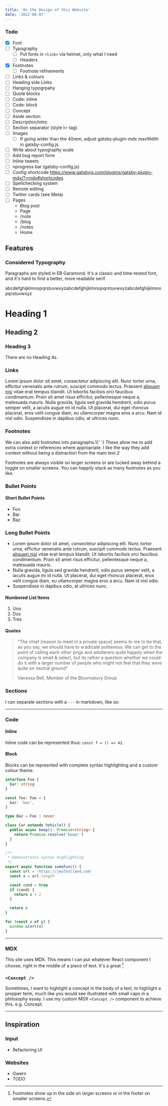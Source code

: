 ```yaml
---
title: 'On the Design of this Website'
date: '2022-08-07'
---
```



### Todo

- [x] Font
- [ ] Typography
  - [ ] Put fonts in `<link>` via helmet, only what I need
  - [ ] Headers
- [x] Footnotes
  - [ ] Footnote refinements
- [ ] Links & colours
- [ ] Heading side Links
- [ ] Hanging typogrpahy
- [ ] Quote blocks
- [ ] Code: inline
- [ ] Code: block
- [ ] Concept
- [ ] Aside section
- [ ] Description/intro
- [ ] Section separator (style `hr` tag)
- [ ] Images
  - [ ] If going wider than the 40rem, adjust gatsby-plugin-mdx
        maxWdith in gatsby-config.js
- [ ] Write about typography scale
- [ ] Add bug report form
- [ ] Inline tweets
- [ ] nprogress bar (gatsby-config.js)
- [ ] Config shortcode
      https://www.gatsbyjs.com/plugins/gatsby-plugin-mdx/?=mdx#shortcodes
- [ ] Spellchecking system
- [ ] Remote editing
- [ ] Twitter cards (see Meta)
- [ ] Pages
  - Blog post
  - Page
  - /note
  - /blog
  - /notes
  - Home

## Features

### Considered Typography

Paragraphs are styled in EB Garamond. It's a classic and time-tested
font, and it's hard to find a better, more readable serif.

abcdefghijklmnopqrstuvwxyzabcdefghijklmnopqrstuvwxyzabcdefghijklmnopqrstuvwxyz

# Heading 1

## Heading 2

### Heading 3

There are no Heading 4s.

### Links

Lorem ipsum dolor sit amet, consectetur adipiscing elit. Nunc tortor
urna, efficitur venenatis ante rutrum, suscipit commodo lectus.
Praesent [aliquam nisi](/design) vitae erat tempus blandit. Ut
lobortis facilisis orci faucibus condimentum. Proin sit amet risus
efficitur, pellentesque neque a, malesuada mauris. Nulla gravida,
ligula sed gravida hendrerit, odio purus semper velit, a iaculis augue
mi id nulla. Ut placerat, dui eget rhoncus placerat, eros velit congue
diam, eu ullamcorper magna eros a arcu. Nam id nisl odio. Suspendisse
in dapibus odio, at ultrices nunc.

### Footnotes

<FootnoteParagraphWrapper>
  <p>
    We can also add footnotes into paragraphs.<FootnoteN>1</FootnoteN>{' '}
    These allow me to add extra context or references where
    appropriate. I like the way they add context without being a
    distraction from the main text.<FootnoteN>2</FootnoteN>
  </p>
  <FootnoteStack>
    <Footnote n={1}>
      Footnotes are always visible on larger screens or are tucked
      away behind a toggle on smaller screens.
    </Footnote>
    <Footnote n={2}>
      You can happily stack as many footnotes as you like.
    </Footnote>
  </FootnoteStack>
</FootnoteParagraphWrapper>

### Bullet Points

#### Short Bullet Points

- Foo
- Bar
- Baz

### Long Bullet Points

- Lorem ipsum dolor sit amet, consectetur adipiscing elit. Nunc tortor
  urna, efficitur venenatis ante rutrum, suscipit commodo lectus.
  Praesent [aliquam nisi](/design) vitae erat tempus blandit. Ut
  lobortis facilisis orci faucibus condimentum. Proin sit amet risus
  efficitur, pellentesque neque a, malesuada mauris.
- Nulla gravida, ligula sed gravida hendrerit, odio purus semper
  velit, a iaculis augue mi id nulla. Ut placerat, dui eget rhoncus
  placerat, eros velit congue diam, eu ullamcorper magna eros a arcu.
  Nam id nisl odio.
- Suspendisse in dapibus odio, at ultrices nunc.

#### Numbered List Items

1. Uno
2. Dos
3. Tres

#### Quotes

> "The chief [reason to meet in a private space] seems to me to be
> that, as you say, we should have to eradicate politeness. We can get
> to the point of calling each other prigs and adulterers quite
> happily when the company is small & select, but its rather a
> question whether we could do it with a larger number of people who
> might not feel that they were quite on neutral ground"
>
> <footer>Vanessa Bell, Member of the Bloomsbury Group</footer>

### Sections

I can separate sections with a `---` in markdown, like so:

---

### Code

#### Inline

Inline code can be represented thus: `const f = () => 42`.

#### Block

Blocks can be represnted with complete syntax highlighting and a
custom colour theme.

```ts
interface Foo {
  bar: string
}

const foo: Foo = {
  bar: 'baz',
}

type Baz = Foo | never

class Car extends Vehicle() {
  public async beep(): Promise<string> {
    return Promise.resolve('beep!')
  }
}

/**
 * Demonstrates syntax highlighting
 */
export async function someFunc() {
  const url = 'https://jmulholland.com'
  const x = url.length

  const cond = true
  if (cond) {
    return x + 2
  }

  return x
}

for (const x of y) {
  window.alert(x)
}
```

---

### MDX

This site uses MDX. This means I can put whatever React component I
choose, right in the middle of a piece of text. It's a great [^2]

### `<Concept />`

Sometimes, I want to highlight a concept in the body of a text, to
highlight a propper term, much like you would see illustrated with
small caps in a philosophy essay. I use my custom MDX `<Concept />`
component to achieve this. e.g. <Concept>Concept</Concept>.

---

## Inspiration

### Input

- Refactoring UI

### Websites

- Gwern
- TODO

[^2]:
    Footnotes show up in the side on larger screens or in the footer
    on smaller screens.
